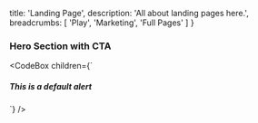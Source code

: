 
  title: 'Landing Page',
  description: 'All about landing pages here.',
  breadcrumbs: [
    'Play',
    'Marketing',
    'Full Pages'
  ]
}

### Hero Section with CTA


<CodeBox children={`<div class="alert">
  <span class="d-icon d-domain"></span>
  <div>
    <h5 >This is a default alert</h5>
  </div>
  <a class="close is-secondary"><span class="d-icon d-close is-sub"></span></a>
</div>`} />

